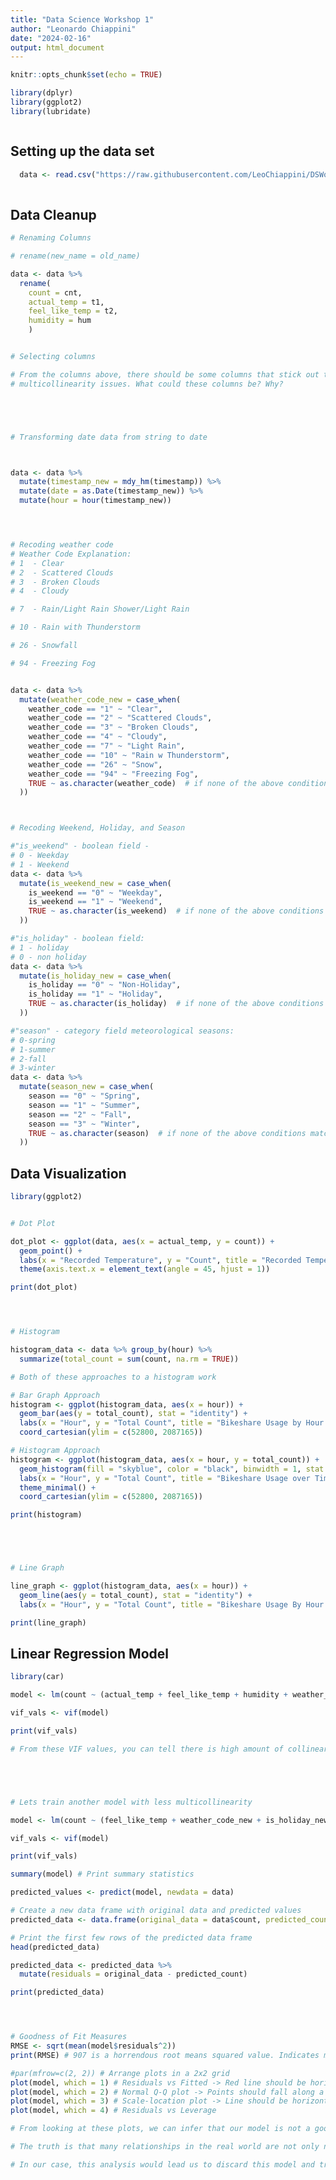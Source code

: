 ```yaml
---
title: "Data Science Workshop 1"
author: "Leonardo Chiappini"
date: "2024-02-16"
output: html_document
---
```


```r
knitr::opts_chunk$set(echo = TRUE)

library(dplyr)
library(ggplot2)
library(lubridate)



```



## Setting up the data set

```r

  data <- read.csv("https://raw.githubusercontent.com/LeoChiappini/DSWorkshop1/main/london_bikeshare.csv")
  

```



## Data Cleanup

```r

# Renaming Columns

# rename(new_name = old_name)

data <- data %>%
  rename(
    count = cnt,
    actual_temp = t1,
    feel_like_temp = t2,
    humidity = hum
    )


# Selecting columns

# From the columns above, there should be some columns that stick out to you as having possible 
# multicollinearity issues. What could these columns be? Why?





# Transforming date data from string to date



data <- data %>%
  mutate(timestamp_new = mdy_hm(timestamp)) %>%
  mutate(date = as.Date(timestamp_new)) %>%
  mutate(hour = hour(timestamp_new))




# Recoding weather code
# Weather Code Explanation:
# 1  - Clear
# 2  - Scattered Clouds
# 3  - Broken Clouds
# 4  - Cloudy

# 7  - Rain/Light Rain Shower/Light Rain

# 10 - Rain with Thunderstorm

# 26 - Snowfall

# 94 - Freezing Fog


data <- data %>% 
  mutate(weather_code_new = case_when(
    weather_code == "1" ~ "Clear",
    weather_code == "2" ~ "Scattered Clouds",
    weather_code == "3" ~ "Broken Clouds",
    weather_code == "4" ~ "Cloudy",
    weather_code == "7" ~ "Light Rain",
    weather_code == "10" ~ "Rain w Thunderstorm",
    weather_code == "26" ~ "Snow",
    weather_code == "94" ~ "Freezing Fog",
    TRUE ~ as.character(weather_code)  # if none of the above conditions match, keep original value
  ))



# Recoding Weekend, Holiday, and Season

#"is_weekend" - boolean field - 
# 0 - Weekday
# 1 - Weekend
data <- data %>% 
  mutate(is_weekend_new = case_when(
    is_weekend == "0" ~ "Weekday",
    is_weekend == "1" ~ "Weekend",
    TRUE ~ as.character(is_weekend)  # if none of the above conditions match, keep original value
  ))

#"is_holiday" - boolean field:
# 1 - holiday  
# 0 - non holiday
data <- data %>% 
  mutate(is_holiday_new = case_when(
    is_holiday == "0" ~ "Non-Holiday",
    is_holiday == "1" ~ "Holiday",
    TRUE ~ as.character(is_holiday)  # if none of the above conditions match, keep original value
  ))

#"season" - category field meteorological seasons:
# 0-spring 
# 1-summer 
# 2-fall
# 3-winter
data <- data %>% 
  mutate(season_new = case_when(
    season == "0" ~ "Spring",
    season == "1" ~ "Summer",
    season == "2" ~ "Fall",
    season == "3" ~ "Winter",
    TRUE ~ as.character(season)  # if none of the above conditions match, keep original value
  ))


```







## Data Visualization

``` r

library(ggplot2)


# Dot Plot

dot_plot <- ggplot(data, aes(x = actual_temp, y = count)) +
  geom_point() + 
  labs(x = "Recorded Temperature", y = "Count", title = "Recorded Temperature in London vs Bikeshare Count") +
  theme(axis.text.x = element_text(angle = 45, hjust = 1))

print(dot_plot)




# Histogram

histogram_data <- data %>% group_by(hour) %>%
  summarize(total_count = sum(count, na.rm = TRUE))

# Both of these approaches to a histogram work

# Bar Graph Approach
histogram <- ggplot(histogram_data, aes(x = hour)) +
  geom_bar(aes(y = total_count), stat = "identity") + 
  labs(x = "Hour", y = "Total Count", title = "Bikeshare Usage by Hour (24-Hour Format)") +
  coord_cartesian(ylim = c(52800, 2087165))

# Histogram Approach
histogram <- ggplot(histogram_data, aes(x = hour, y = total_count)) +
  geom_histogram(fill = "skyblue", color = "black", binwidth = 1, stat = "identity") +
  labs(x = "Hour", y = "Total Count", title = "Bikeshare Usage over Time (24-Hr Format)") +
  theme_minimal() +
  coord_cartesian(ylim = c(52800, 2087165))

print(histogram)





# Line Graph

line_graph <- ggplot(histogram_data, aes(x = hour)) +
  geom_line(aes(y = total_count), stat = "identity") +
  labs(x = "Hour", y = "Total Count", title = "Bikeshare Usage By Hour (24-Hour Format)")

print(line_graph)

```







## Linear Regression Model

``` r

library(car)

model <- lm(count ~ (actual_temp + feel_like_temp + humidity + weather_code + is_holiday + is_weekend + hour + wind_speed + season), data = data) # REMEMBER WE RENAMED THE COLUMNS

vif_vals <- vif(model)

print(vif_vals)

# From these VIF values, you can tell there is high amount of collinearity between actual_temp and feel_like_temp





# Lets train another model with less multicollinearity

model <- lm(count ~ (feel_like_temp + weather_code_new + is_holiday_new + is_weekend_new), data = data) # REMEMBER WE RENAMED THE COLUMNS

vif_vals <- vif(model)

print(vif_vals)

summary(model) # Print summary statistics

predicted_values <- predict(model, newdata = data)

# Create a new data frame with original data and predicted values
predicted_data <- data.frame(original_data = data$count, predicted_count = predicted_values)

# Print the first few rows of the predicted data frame
head(predicted_data)

predicted_data <- predicted_data %>%
  mutate(residuals = original_data - predicted_count)

print(predicted_data)




# Goodness of Fit Measures
RMSE <- sqrt(mean(model$residuals^2))
print(RMSE) # 907 is a horrendous root means squared value. Indicates model is not accurate. Means our values are on average 907 units from actual value

#par(mfrow=c(2, 2)) # Arrange plots in a 2x2 grid
plot(model, which = 1) # Residuals vs Fitted -> Red line should be horizontal, just like dashed line
plot(model, which = 2) # Normal Q-Q plot -> Points should fall along a diagonal line
plot(model, which = 3) # Scale-location plot -> Line should be horizontal
plot(model, which = 4) # Residuals vs Leverage

# From looking at these plots, we can infer that our model is not a good fit. This is likely because by using a linear regression model, we are assuming the data is linear.

# The truth is that many relationships in the real world are not only non-linear, but also very chaotic. This means that there are many factors that influence the outcome you are trying to predict, most of which you cannot capture or measure (for example, whether a person has on warm clothes or not can affect whether they decide to walk or use a bike, but there is no way to record that data in a realistic and efficient manner).

# In our case, this analysis would lead us to discard this model and try to find another model that may be more representative.

```



